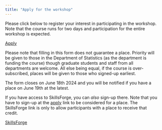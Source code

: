 ```yaml
---
title: "Apply for the workshop"
---
```


Please click below to register your interest in participating in the workshop. Note that the course runs for two days and participation for the entire workshop is expected.

[Apply](https://warwick.ac.uk/ellakaye/r-packages-2024){.btn .btn-primary target="_blank"}

Please note that filling in this form does not guarantee a place. Priority will be given to those in the Department of Statistics (as the department is funding the course) though graduate students and staff from all departments are welcome. All else being equal, if the course is over-subscribed, places will be given to those who signed-up earliest.

The form closes on June 18th 2024 and you will be notified if you have a place on June 19th at the latest. 

If you have access to SkillsForge, you can *also* sign-up there. Note that you have to sign-up at the [apply](https://warwick.ac.uk/ellakaye/r-packages-2024){target="_blank"} link to be considered for a place. The SkillsForge link is only to allow participants with a place to receive that credit. 

[SkillsForge](https://skillsforge.warwick.ac.uk/warwick/#he/dev/eventDetails,;em,providerCode=ST,providerOrgAlias=warwick,number=5,;){.btn .btn-primary target="_blank"}